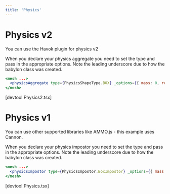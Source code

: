 ```yaml
---
title: 'Physics'
---
```


# Physics v2

You can use the Havok plugin for physics v2

When you declare your physics aggregate you need to set the type and pass in the
appropriate options. Note the leading underscore due to how the babylon class
was created.

```jsx
<mesh ...>
  <physicsAggregate type={PhysicsShapeType.BOX} _options={{ mass: 0, restitution: 0.9 }} />
</mesh>
```

[devtool:Physics2.tsx]

# Physics v1

You can use other supported libraries like AMMO.js - this example uses Cannon.

When you declare your physics impostor you need to set the type and pass in the
appropriate options. Note the leading underscore due to how the babylon class
was created.

```jsx
<mesh ...>
  <physicsImpostor type={PhysicsImpostor.BoxImpostor} _options={{ mass: 0, restitution: 0.9 }} />
</mesh>
```

[devtool:Physics.tsx]

